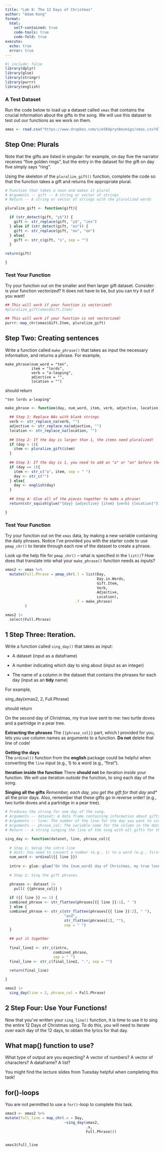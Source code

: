 ```yaml
---
title: "Lab 8: The 12 Days of Christmas"
author: "Adam Kong"
format: 
  html:
    self-contained: true
    code-tools: true
    code-fold: true
execute:
  echo: true
  error: true
---
```


```r
#| include: false
library(dplyr)
library(glue)
library(stringr)
library(purrr)
library(english)
```

### A Test Dataset

Run the code below to load up a dataset called `xmas` that contains the crucial information about the gifts in the song. We will use this dataset to test out our functions as we work on them.

```r
xmas <- read.csv("https://www.dropbox.com/s/e584pryn8evm1gz/xmas.csv?dl=1")
```

## Step One: Plurals

Note that the gifts are listed in singular: for example, on day five the narrator receives "five golden rings", but the entry in the dataset for the gift on day five simply says "ring".

Using the skeleton of the `pluralize_gift()` function, complete the code so that the function takes a gift and returns the appropriate plural.

```r
# Function that takes a noun and makes it plural
# Arguments -- gift -- A string or vector of strings
# Return -- A string or vector of strings with the pluralized words

pluralize_gift <- function(gift){

  if (str_detect(gift, "y$")) {
    gift <- str_replace(gift, "y$", "ies")
  } else if (str_detect(gift, "oo")) {
    gift <- str_replace(gift, "oo", "ee")
  } else{
    gift <- str_c(gift, "s", sep = "")
  }
    
return(gift)

}
```

### Test Your Function

Try your function out on the smaller and then larger gift dataset. Consider: is your function *vectorized*? It does not have to be, but you can try it out if you want!

```r
## This will work if your function is vectorized!
#pluralize_gift(xmas$Gift.Item)

## This will work if your function is not vectorized!
purrr::map_chr(xmas$Gift.Item, pluralize_gift)

```

## Step Two: Creating sentences

Write a function called `make_phrase()` that takes as input the necessary information, and returns a phrase. For example,

    make_phrase(num_word = "ten", 
                item = "lords", 
                verb = "a-leaping", 
                adjective = "", 
                location = "")

should return

    "ten lords a-leaping"

```r
make_phrase <- function(day, num_word, item, verb, adjective, location) {
  
  ## Step 1: Replace NAs with blank strings
  verb <- str_replace_na(verb, "")
  adjective <- str_replace_na(adjective, "")
  location <- str_replace_na(location, "")
  
  ## Step 2: If the day is larger than 1, the items need pluralized! 
  if (day > 1){
    item <- pluralize_gift(item)
  }
  
  ## Step 3: If the day is 1, you need to add an "a" or "an" before the gift 
  if (day == 1){
    item <- str_c("a", item, sep = " ")
    day <- str_c("")
  } else{
    day <- english(day)
  }
  
  ## Step 4: Glue all of the pieces together to make a phrase! 
  return(str_squish(glue("{day} {adjective} {item} {verb} {location}")))

}

```

### Test Your Function

Try your function out on the `xmas` data, by making a new variable containing the daily phrases. Notice I've provided you with the starter code to use `pmap_chr()` to iterate through each row of the dataset to create a phrase.

::: callout-tip
Look up the help file for `pmap_chr()` -- what is specified in the `list()`? How does that translate into what your `make_phrase()` function needs as inputs?
:::

```r
xmas2 <- xmas %>%
  mutate(Full.Phrase = pmap_chr(.l = list(Day, 
                                          Day.in.Words, 
                                          Gift.Item, 
                                          Verb, 
                                          Adjective, 
                                          Location), 
                                .f = make_phrase)
         )

xmas2 |>
  select(Full.Phrase)
```

## 1 Step Three: Iteration.

Write a function called `sing_day()` that takes as input:

-   A dataset (input as a dataframe)

-   A number indicating which day to sing about (input as an integer)

-   The name of a column in the dataset that contains the phrases for each day (input as an **tidy** name)

For example,

| sing_day(xmas2, 2, Full.Phrase)

should return

| On the second day of Christmas, my true love sent to me: two turtle doves and a partridge in a pear tree.

::: callout-tip
**Extracting the phrases** The `{{phrase_col}}` part, which I provided for you, lets you use column names as arguments to a function. **Do not** delete that line of code!

**Getting the days**\
The `ordinal()` function from the **english** package could be helpful when converting the `line` input (e.g., 1) to a word (e.g., "first").
:::

::: callout-caution
**Iteration inside the function** There **should not** be iteration *inside* your function. We will use iteration *outside* the function, to sing each day of the song.

**Singing all the gifts** *Remember, each day, you get the gift for that day* and\* all the prior days. Also, remember that these gifts go in reverse order! (e.g., two turtle doves and a partridge in a pear tree).
:::

```r
# Produces the string for one day of the song.
# Arguments -- dataset: A data frame containing information about gifts
# Arguments -- line: The number of the line for the day you want to sing about
# Arguments -- phrase_col: The variable name for the column in the dataset that contains the song phrases
# Return -- A string singing the line of the song with all gifts for the given day.

sing_day <- function(dataset, line, phrase_col){
  
  # Step 1: Setup the intro line
  # Hint: You need to convert a number (e.g., 1) to a word (e.g., first)
  num_word <- ordinal({{ line }})
  
  intro <- glue::glue("On the {num_word} day of Christmas, my true love sent to me:")
  
  # Step 2: Sing the gift phrases

  phrases <- dataset |>
    pull( {{phrase_col}} )
  
  if ({{ line }} == 1) {
  combined_phrase <- str_flatten(phrases[{{ line }}:1], " ")
  } else {
  combined_phrase <- str_c(str_flatten(phrases[{{ line }}:2], " "), 
                           "and",
                           str_flatten(phrases[1], ""), 
                           sep = " ")
  }
    
  ## put it together
  
  final_line2 <- str_c(intro, 
                      combined_phrase,
                      sep = " ")
  final_line <- str_c(final_line2, ".", sep = "")
    
  return(final_line)

}
```

```r
xmas2 |>
  sing_day(line = 2, phrase_col = Full.Phrase)
```

## **2 Step Four: Use Your Functions!**

Now that you've written your `sing_line()` function, it is time to use it to sing the entire 12 Days of Christmas song. To do this, you will need to iterate over each day of the 12 days, to obtain the lyrics for that day.

::: callout-tip
## What map() function to use?

What type of output are you expecting? A vector of numbers? A vector of characters? A dataframe? A list?

You might find the lecture slides from Tuesday helpful when completing this task!
:::

::: callout-caution
## for()-loops

You are not permitted to use a `for()`-loop to complete this task.
:::

```r
xmas3 <- xmas2 %>%
mutate(full_line = map_chr(.x = Day, 
                           ~sing_day(xmas2, 
                                     .x, 
                                     Full.Phrase)))


xmas3$full_line

```
